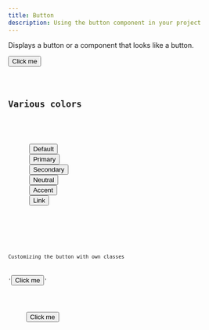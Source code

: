 ```yaml
---
title: Button
description: Using the button component in your project
---
```



Displays a button or a component that looks like a button.

<Tabs>
  <TabItem label="Preview">
    <Card>
      <Button>Click me</Button>
    </Card>
  </TabItem>
  <TabItem label="Code">
    <Code code={ButtonCode} lang="ts" title="src/components/button.tsx" />
  </TabItem>
</Tabs>

## Various colors

<Tabs>
  <TabItem label="Preview">
    <Card class="flex gap-2">
      <Button>Default</Button>
      <Button color="primary">Primary</Button>
      <Button color="secondary">Secondary</Button>
      <Button color="neutral">Neutral</Button>
      <Button color="accent">Accent</Button>
      <Button color="link">Link</Button>
    </Card>
  </TabItem>
  <TabItem label="Code">
    <Code code={ButtonCode} lang="ts" title="src/components/button.tsx" />
  </TabItem>
</Tabs>

Customizing the button with own classes

  '<Button class="rounded-none">Click me</Button>'

<Tabs>
  <TabItem label="Preview">
    <Card>
      <Button class="rounded-none">Click me</Button>
    </Card>
  </TabItem>
  <TabItem label="Code">
    <Code code={buttonWithCustomClasses} lang="ts" />
  </TabItem>
</Tabs>
